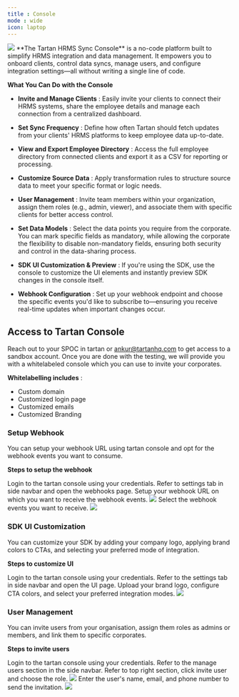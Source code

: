 ```yaml
---
title : Console
mode : wide
icon: laptop
---
```



<Frame> <img src="/images/login.png"/> </Frame>
**The Tartan HRMS Sync Console** is a no-code platform built to simplify HRMS integration and data management. It empowers you to onboard clients, control data syncs, manage users, and configure integration settings—all without writing a single line of code.

**What You Can Do with the Console**

- **Invite and Manage Clients** : Easily invite your clients to connect their HRMS systems, share the employee details and manage each connection from a centralized dashboard.

- **Set Sync Frequency** : Define how often Tartan should fetch updates from your clients' HRMS platforms to keep employee data up-to-date.

- **View and Export Employee Directory** : Access the full employee directory from connected clients and export it as a CSV for reporting or processing.

- **Customize Source Data** : Apply transformation rules to structure source data to meet your specific format or logic needs.

- **User Management** : Invite team members within your organization, assign them roles (e.g., admin, viewer), and associate them with specific clients for better access control.

- **Set Data Models** : Select the data points you require from the corporate. You can mark specific fields as mandatory, while allowing the corporate the flexibility to disable non-mandatory fields, ensuring both security and control in the data-sharing process.

- **SDK UI Customization & Preview** : If you're using the SDK, use the console to customize the UI elements and instantly preview SDK changes in the console itself.

- **Webhook Configuration** : Set up your webhook endpoint and choose the specific events you'd like to subscribe to—ensuring you receive real-time updates when important changes occur.


## Access to Tartan Console
Reach out to your SPOC in tartan or [ankur@tartanhq.com](mailto:ankur@tartanhq.com) to get access to a sandbox account.
Once you are done with the testing, we will provide you with a whitelabeled console which you can use to invite your corporates.

**Whitelabelling includes** :
- Custom domain 
- Customized login page
- Customized emails
- Customized Branding


### Setup Webhook 
You can setup your webhook URL using tartan console and opt for the webhook events you want to consume.

**Steps to setup the webhook**

<Steps> 
  <Step title="Login to tartan console">
    Login to the tartan console using your credentials.
  </Step>
<Step title="Open settings">
    Refer to settings tab in side navbar and open the webhooks page.
  </Step>
  <Step title="Setup webhook URL">
   Setup your webhook URL on which you want to receive the webhook events.
   <Frame> <img src="/images/webhook.png"/> </Frame>
  </Step>
  <Step title="Setup webhook events">
   Select the webhook events you want to receive.
  <Frame> <img src="/images/webhook-events.png"/> </Frame>
  </Step>
</Steps> 

### SDK UI Customization
You can customize your SDK by adding your company logo, applying brand colors to CTAs, and selecting your preferred mode of integration.

**Steps to customize UI**

<Steps> 
  <Step title="Login to tartan console">
    Login to the tartan console using your credentials.
  </Step>
<Step title="Open settings">
    Refer to the settings tab in side navbar and open the UI page.
  </Step>
  <Step title="Setup logo and CTA color">
  Upload your brand logo, configure CTA colors, and select your preferred integration modes.
  <Frame> <img src="/images/ui-customize.png"/> </Frame>
  </Step>

</Steps> 

### User Management
You can invite users from your organisation, assign them roles as admins or members, and link them to specific corporates.

**Steps to invite users**

<Steps> 
  <Step title="Login to tartan console">
    Login to the tartan console using your credentials.
  </Step>
<Step title="Click Manage Users">
    Refer to the manage users section in the side navbar.
  </Step>
  <Step title="Select Role">
   Refer to top right section, click invite user and choose the role.
  <Frame> <img src="/images/user-management.png"/> </Frame>
  </Step>
<Step title="Invite User">
   Enter the user's name, email, and phone number to send the invitation.
  <Frame> <img src="/images/invite-user.png"/> </Frame>
  </Step>
</Steps> 
